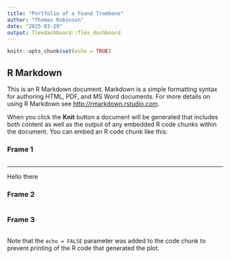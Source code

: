 ```yaml
---
title: "Portfolio of a Found Trombone"
author: "Thomas Robinson"
date: "2025-03-29"
output: flexdashboard::flex_dashboard
---
```


```r
knitr::opts_chunk$set(echo = TRUE)
```

## R Markdown

This is an R Markdown document. Markdown is a simple formatting syntax for authoring HTML, PDF, and MS Word documents. For more details on using R Markdown see <http://rmarkdown.rstudio.com>.

When you click the **Knit** button a document will be generated that includes both content as well as the output of any embedded R code chunks within the document. You can embed an R code chunk like this:

### Frame 1 {data-commentary-width=400}

```r
```
***
Hello there


### Frame 2

```r
```

### Frame 3

```r
```

Note that the `echo = FALSE` parameter was added to the code chunk to prevent printing of the R code that generated the plot.
